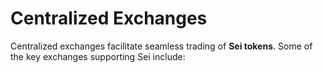 

# Centralized Exchanges

Centralized exchanges facilitate seamless trading of **Sei tokens**. Some of the
key exchanges supporting Sei include:

<AppCardsGridCategory category="centralized%20exchange" />

<AppCardsGrid tags={[Tag.CEX]} />
